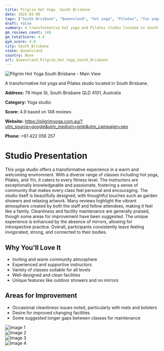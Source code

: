 ```yaml
---
title: Pilgrim Hot Yoga  South Brisbane
date: 2025-03-08
tags: ["South Brisbane", "Queensland", "hot yoga", "Pilates", "Yin yoga", "community", "vibrant atmosphere", "South Brisbane"]  
draft: false
summary: A transformative hot yoga and Pilates studio located in South Brisbane.
gm_reviews_count: 148
gm_totalScore: 4.9
gym_score: 4.8
city: South_Brisbane
state: Queensland
country: None
url: Queensland_Pilgrim_Hot_Yoga_South_Brisbane
---
```


<div className="aspect-[16/9] relative my-8">
  <img 
    src="https://lh5.googleusercontent.com/p/AF1QipMRjIBNFPjFt-3favoIrrIgxvKWNQwnHCMzYlbG=w1920-h1080-k-no"
    alt="Pilgrim Hot Yoga  South Brisbane - Main View"
    className="object-cover absolute inset-0 w-full h-full rounded-lg"
  />
</div>

A transformative hot yoga and Pilates studio located in South Brisbane.

**Address:** 79 Hope St, South Brisbane QLD 4101, Australia

**Category:** Yoga studio

**Score:** 4.9 based on 148 reviews

**Website:** https://pilgrimyoga.com.au/?utm_source=google&utm_medium=gmb&utm_campaign=seo

**Phone:** +61 422 056 257

# Studio Presentation

This yoga studio offers a transformative experience in a warm and welcoming environment. With a diverse range of classes including hot yoga, Pilates, and Yin, it caters to every fitness level. The instructors are exceptionally knowledgeable and passionate, fostering a sense of community that makes every class feel personal and encouraging. The studio itself is beautifully designed, with thoughtful touches such as garden showers and relaxing artwork. Many reviews highlight the vibrant atmosphere created by both the staff and fellow attendees, making it feel like a family. Cleanliness and facility maintenance are generally praised, though some areas for improvement have been suggested. The unique experience is enhanced by the absence of mirrors, allowing for introspective practice. Overall, participants consistently leave feeling invigorated, strong, and connected to their bodies.

## Why You'll Love It

- Inviting and warm community atmosphere
- Experienced and supportive instructors
- Variety of classes suitable for all levels
- Well-designed and clean facilities
- Unique features like outdoor showers and no mirrors

## Areas for Improvement

- Occasional cleanliness issues noted, particularly with mats and bolsters
- Desire for improved changing facilities
- Some suggested longer gaps between classes for maintenance

<div className="grid grid-cols-1 xl:grid-cols-2 gap-4 my-8">
<div className="aspect-[4/3] relative"><img src="https://lh3.googleusercontent.com/p/AF1QipNJs0TEc5LKXNo4BRN0xEm5byHjK_HwrNJ-RbLM=w1920-h1080-k-no" alt="Image 1" className="object-cover absolute inset-0 w-full h-full rounded-lg" /></div>
<div className="aspect-[4/3] relative"><img src="https://lh5.googleusercontent.com/p/AF1QipPFTqPqymIdDr37Kk7bMEfWOvNFsBebpmlrpQO8=w1920-h1080-k-no" alt="Image 2" className="object-cover absolute inset-0 w-full h-full rounded-lg" /></div>
<div className="aspect-[4/3] relative"><img src="https://lh5.googleusercontent.com/p/AF1QipOPT4mRpOGtKkc7he3eR3gbMhInUW_fSFGzykOw=w1920-h1080-k-no" alt="Image 3" className="object-cover absolute inset-0 w-full h-full rounded-lg" /></div>
<div className="aspect-[4/3] relative"><img src="https://lh5.googleusercontent.com/p/AF1QipOapaH-TsZipqvhHYckxjxiRuRBpz8RFMXK4Cf8=w1920-h1080-k-no" alt="Image 4" className="object-cover absolute inset-0 w-full h-full rounded-lg" /></div>
</div>